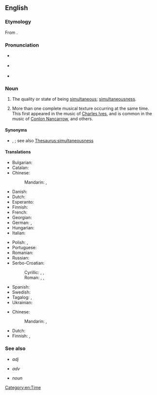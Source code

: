 ==English==

===Etymology===
From {{etyl|fr|en}} {{m|fr|simultanéité}}.

===Pronunciation===
* {{a|UK}} {{IPA|en|/ˌsɪməltəˈniːɪti/}}
* {{a|US}} {{IPA|en|/ˌsaɪməltəˈniɪti/}}
* {{rhymes|en|iːɪti}}

===Noun===
{{en-noun|~}}

# The quality or state of being [[simultaneous]]; [[simultaneousness]].
# {{lb|en|music}} More than one complete musical texture occurring at the same time. This first appeared in the music of [[w:Charles Ives|Charles Ives]], and is common in the music of [[w:Conlon Nancarrow|Conlon Nancarrow]], and others.

====Synonyms====
* {{sense|state of being simultaneous}} {{l|en|concurrentness}}, {{l|en|synchroneity}}; see also [[Thesaurus:simultaneousness]]

====Translations====
{{trans-top|the quality or state of being simultaneous}}
* Bulgarian: {{t+|bg|едновременност|f}}
* Catalan: {{t|ca|simultaneïtat|f}}
* Chinese:
*: Mandarin: {{t+|cmn|同時性}}, {{t+|cmn|同时性|tr=tóngshíxìng}}
* Danish: {{t|da|samtidighed|c}}
* Dutch: {{t|nl|gelijktijdigheid|c}}
* Esperanto: {{t|eo|samtempeco}}
* Finnish: {{t+|fi|samanaikaisuus}}
* French: {{t+|fr|simultanéité|f}}
* Georgian: {{t|ka|ერთდროულობა|sc=Geor}}
* German: {{t+|de|Gleichzeitigkeit|f}}, {{t+|de|Simultanität|f}}
* Hungarian: {{t+|hu|egyidejűség}}
* Italian: {{t+|it|simultaneità}}
{{trans-mid}}
* Polish: {{t|pl|jednoczesność|f}}, {{t+|pl|równoczesność|f}}
* Portuguese: {{t+|pt|simultaneidade}}
* Romanian: {{t+|ro|simultaneitate|f}}
* Russian: {{t+|ru|одновре́менность|f}}
* Serbo-Croatian:
*: Cyrillic: {{t|sh|си̏мулта̄но̄ст|f}}, {{t|sh|исто̀времено̄ст|f}}, {{t|sh|исто̀добно̄ст|f}}
*: Roman: {{t+|sh|sȉmultānōst|f}}, {{t+|sh|istòvremenōst|f}}, {{t+|sh|istòdobnōst|f}}
* Spanish: {{t+|es|simultaneidad}}
* Swedish: {{t+|sv|samtidighet|c}}
* Tagalog: {{t|tl|santakna}}, {{t|tl|pagkamagkalutas}}
* Ukrainian: {{t|uk|одноча́сність|f}}
{{trans-bottom}}

{{trans-top|simultaneity in music}}
* Chinese:
*: Mandarin: {{t+|cmn|同時性}}, {{t+|cmn|同时性|tr=tóngshíxìng}}
{{trans-mid}}
* Dutch: {{t-needed|nl}}
* Finnish: {{t+|fi|samanaikaisuus}}, {{t+|fi|simultaanisuus}}
{{trans-bottom}}

===See also===
* {{l|en|simultaneous}} ''adj''
* {{l|en|simultaneously}} ''adv''
* {{l|en|pitch simultaneity}} ''noun''

[[Category:en:Time]]